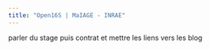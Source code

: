 ```yaml
---
title: "Open16S | MaIAGE - INRAE"
---
```


parler du stage puis contrat et mettre les liens vers les blog